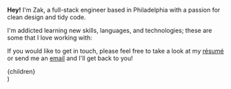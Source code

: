 
**Hey!** I'm Zak, a full-stack engineer based in Philadelphia with a passion for clean design and tidy code.

I'm addicted learning new skills, languages, and technologies; these are some that I love working with:

<SkillList />

If you would like to get in touch, please feel free to take a look at my [résumé](/resume) or send me an [email](mailto:zak@nesler.dev) and I'll get back to you!

  <Content>
    <div className="prose dark:prose-dark">{children}</div>
  </Content>
)
